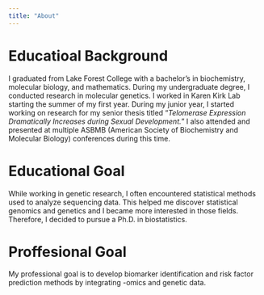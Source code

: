 ```yaml
---
title: "About"
---
```


# Educatioal Background 

I graduated from Lake Forest College with a bachelor's in biochemistry, molecular biology, and mathematics. During my undergraduate degree, I conducted research in molecular genetics. I worked in Karen Kirk Lab starting the summer of my first year. During my junior year, I started working on research for my senior thesis titled "*Telomerase Expression Dramatically Increases during Sexual Development.*"  I also attended and presented at multiple ASBMB (American Society of Biochemistry and Molecular Biology) conferences during this time. 

# Educational Goal

While working in genetic research, I often encountered statistical methods used to analyze sequencing data. This helped me discover statistical genomics and genetics and I became more interested in those fields. Therefore, I decided to pursue a Ph.D. in biostatistics. 

# Proffesional Goal 

My professional goal is to develop biomarker identification and risk factor prediction methods by integrating -omics and genetic data. 